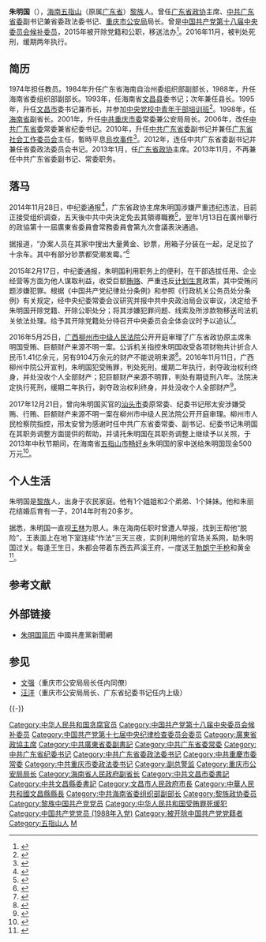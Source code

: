 {{Infobox Officeholder
|name              = 朱明国
|original_name     = 
|honorific-suffix  = 
|image name        = 
|imagesize         = 
|image             = 
|smallimage        = 
|caption           = 
|office1           = [[中国人民政治协商会议|中国人民政治协商会议]]广东省委员会主席
|term_start1       = 2013年1月
|term_end1         = 2014年11月
|predecessor1      = [[黄龙云|黄龙云]]
|successor1        = [[王荣_(政治人物)|王荣]]
|office2           = [[中国共产党|中国共产党]][[中国共产党广东省委员会|广东省委员会]]副书记
|term_start2       = 2010年
|term_end2         = 2013年11月
|predecessor2      = 
|successor2        = 
|1blankname2   = 书记
|1namedata2    = [[汪洋_(1955年)|汪洋]]{{to}}[[胡春华|胡春华]]
|office3           = 海南省副省长
|term_start3       = 1998年
|term_end3         = 2001年
|predecessor3      = 
|successor3        = 
|1blankname3   = 省长
|1namedata3    = [[汪啸风|汪啸风]]
|birth_date        = {{Birth year and age|1957|5}}
|birth_place       =  
|death_date        = 
|death_place       = 
|nationality       = {{PRC}}
| 籍貫 = {{PRC}}[[海南省|海南]][[五指山市|五指山市]]
|spouse            = 
|party             = <del>{{CPC}}</del>（1988–2015年2月17日被开除）
|children          = 
|alma_mater        = [[中山大学|中山大学]]<br />[[中共中央党校|中共中央党校]]
|occupation        = [[学者|学者]]
|profession        = [[法律学|法律学]]
|signature         = 
|website           = [http://web.archive.org/web/20170923193926/http://cpc.people.com.cn/GB/64162/123659/123801/7328387.html 朱明国简历]
}}

'''朱明国'''（{{bd|1957年|5月||catIdx=Zhu朱}}），[[海南省|海南]][[五指山市|五指山]]（原属[[广东省|广东省]]）[[黎族|黎族]]人。曾任[[中国人民政治协商会议广东省委员会|广东省政协]]主席、[[中国共产党广东省委员会|中共广东省委]]副书记兼省委政法委书记、[[重庆市|重庆市]][[公安机关|公安局]]局长。曾是[[中国共产党第十八届中央委员会候补委员列表|中国共产党第十八届中央委员会候补委员]]，2015年被开除党籍和公职，移送法办<ref>{{Cite book|title=广东年鉴 2014 总第28卷|last=朱小丹主编|publisher=广东年鉴社|year=2014.09|pages=312}}</ref>。2016年11月，被判处死刑，缓期两年执行。

== 简历 ==
1974年担任教员。1984年升任广东省海南自治州委组织部副部长，1988年，升任海南省委组织部副部长。1993年，任海南省[[文昌县|文昌县]]委书记；次年兼任县长。1995年，升任[[文昌市|文昌市]]委书记兼市长，并参加[[中共中央党校一年制中青年干部培训班学员列表|中央党校中青年干部培训班]]<ref>{{cite news|title=朱明国同志简历|url=http://cpc.people.com.cn/GB/64162/123659/123801/7328387.html|accessdate=2012-03-17|newspaper=人民网|deadurl=yes|archiveurl=https://web.archive.org/web/20120402232917/http://cpc.people.com.cn/GB/64162/123659/123801/7328387.html|archivedate=2012年4月2日|df=}}</ref>。1998年，任[[海南省|海南省]]副省长。2001年，升任[[中国共产党重庆市委员会|中共重庆市委]]常委兼公安局局长。2006年，改任[[中国共产党广东省委员会|中共广东省委]]常委兼省纪委书记。2010年，升任[[中国共产党广东省委员会|中共广东省委]]副书记并兼任[[广东省社会工作委员会|广东省社会工作委员会]]主任，暫時平息[[烏坎事件|烏坎事件]]<ref>{{cite news|title=朱明国谈乌坎：群众被激怒起来了 你才知道什么叫力量|url=http://gzdaily.dayoo.com/html/2011-12/27/content_1571688.htm|accessdate=2011-12-27|newspaper=广州日报|deadurl=yes|archiveurl=https://web.archive.org/web/20111227080619/http://gzdaily.dayoo.com/html/2011-12/27/content_1571688.htm|archivedate=2011-12-27}}</ref>。2012年，连任中共广东省委副书记并兼任省委政法委员会书记。2013年1月，任[[广东省政协|广东省政协]]主席。2013年11月，不再兼任中共广东省委副书记、常委职务。

== 落马 ==
2014年11月28日，中纪委通报<ref>{{cite news|title=广东省政协主席朱明国涉嫌严重违纪违法接受组织调查|url=http://www.ccdi.gov.cn/ajcc/201411/t20141128_32138.html|accessdate=2014-11-28|newspaper=中紀委監察部|archive-date=2014-12-02|archive-url=https://web.archive.org/web/20141202001351/http://www.ccdi.gov.cn/ajcc/201411/t20141128_32138.html|dead-url=no}}</ref>，广东省政协主席朱明国涉嫌严重违纪违法，目前正接受组织调查，五天後中共中央決定免去其領導職務<ref>{{cite news|title=朱明國、隋鳳富被免職|url=http://news.xinhuanet.com/politics/2014-12/03/c_1113497581.htm|accessdate=2014-12-03|newspaper=新华网|archive-date=2015-03-22|archive-url=https://web.archive.org/web/20150322004640/http://news.xinhuanet.com/politics/2014-12/03/c_1113497581.htm|dead-url=no}}</ref>，翌年1月13日在廣州舉行的政協第十一屆廣東省委員會常務委員會第九次會議表決通過。

据报道，“办案人员在其家中搜出大量黄金、钞票，用箱子分装在一起，足足拉了十余车。其中有部分钞票都受潮发霉。”<ref>{{cite web|title=曝朱明国热衷烧香拜神 别墅中查抄十余车赃物|url=http://www.fawan.com.cn/html/2014-12/25/content_531790.htm|date=2014-12-25|publisher=法制晚报|archiveurl=https://web.archive.org/web/20150217051358/http://www.fawan.com.cn/html/2014-12/25/content_531790.htm|archivedate=2015-02-17|dead-url=yes}}</ref>

2015年2月17日，中纪委通报，朱明国利用职务上的便利，在干部选拔任用、企业经营等方面为他人谋取利益，收受巨额[[贿赂|贿赂]]、严重违反[[计划生育|计划生育]]政策，其中受贿问题涉嫌犯罪。根据《中国共产党纪律处分条例》和参照《行政机关公务员处分条例》有关规定，经中央纪委常委会议研究并报中共中央政治局会议审议，决定给予朱明国开除党籍、开除公职处分；将其涉嫌犯罪问题、线索及所涉款物移送司法机关依法处理。给予其开除党籍处分待召开中央委员会全体会议时予以追认<ref>{{cite web|title=广东省政协原主席朱明国被"双开"|url=http://www.ccdi.gov.cn/yw/201502/t20150217_51611.html|accessdate=2015-02-17|date=2015-02-17|publisher=中央纪委监察部网站|archive-date=2016-06-23|archive-url=https://web.archive.org/web/20160623162312/http://www.ccdi.gov.cn/yw/201502/t20150217_51611.html|dead-url=no}}</ref>。

2016年5月25日，[[广西壮族自治区|广西]][[柳州市|柳州市]][[中级人民法院|中级人民法院]]公开开庭审理了广东省政协原主席朱明国受贿、巨额财产来源不明一案。公诉机关指控朱明国收受各项财物共计折合人民币1.41亿余元，另有9104万余元的财产不能说明来源<ref>{{cite web|title=广东省政协原主席朱明国被控受贿超1.41亿，当庭认罪悔罪|url=http://www.thepaper.cn/newsDetail_forward_1474215|accessdate=2016-05-25|publisher=澎湃新闻|archive-date=2019-06-02|archive-url=https://web.archive.org/web/20190602131229/http://www.thepaper.cn/newsDetail_forward_1474215|dead-url=no}}</ref>。2016年11月11日，广西柳州中院公开宣判，朱明国犯受贿罪，判处死刑，缓期二年执行，剥夺政治权利终身，并处没收个人全部财产；犯巨额财产来源不明罪，判处有期徒刑八年。法院决定执行死刑，缓期二年执行，剥夺政治权利终身，并处没收个人全部财产<ref>{{cite web|title=广东政协原主席朱明国贪腐案宣判 被判死缓|url=http://news.qq.com/a/20161111/012511.htm|accessdate=2016年11月11日|publisher=中新网|archive-date=2016年11月11日|archive-url=https://web.archive.org/web/20161111191051/http://news.qq.com/a/20161111/012511.htm|dead-url=no}}</ref>。

2017年12月21日，曾向朱明国买官的[[汕头市|汕头市]]委原常委、纪委书记邢太安涉嫌受贿、行贿、巨额财产来源不明一案在柳州市中级人民法院公开开庭审理。柳州市人民检察院指控，邢太安曾为感谢时任中共广东省委常委、副书记、纪委书记朱明国在其职务调整方面提供的帮助，并请托朱明国在其职务调整上继续予以关照，于2013年中秋节期间，在海南省[[五指山市|五指山市]][[畅好乡|畅好乡]]朱明国的家中送给朱明国现金500万元<ref>{{cite web|title=广东汕头市原纪委书记受贿行贿案开审 送朱明国500万|url=http://news.cctv.com/2017/12/21/ARTI34DgoRdH4ZxhwdQs9Xb5171221.shtml|accessdate=2017年12月21日|publisher=央视网|archive-date=2020年9月28日|archive-url=https://web.archive.org/web/20200928004237/http://news.cctv.com/2017/12/21/ARTI34DgoRdH4ZxhwdQs9Xb5171221.shtml|dead-url=no}}</ref>。

== 个人生活 ==
朱明国是[[黎族|黎族]]人，出身于农民家庭。他有1个姐姐和2个弟弟、1个妹妹。他和朱丽花结婚后育有一子，2014年时有20多岁。

据悉，朱明国一直视[[王林_(气功师)|王林]]为恩人。朱在海南任职时曾遭人举报，找到王帮他“脱险”，王表面上在地下室连续“作法”三天三夜，实则利用他的官场关系网，助朱明国过关。每逢王生日，朱都会带着东西去芦溪王府，一度送王[[白朗寧大威力半自動手槍|勃朗宁手枪]]和黄金<ref>{{cite web|title=粤政协主席朱明国曾跪拜王林|url=http://news.sina.cn/?sa=t124d13736817v71&from=wap&vt=4|accessdate=2017-11-20|date=2015-05-21|publisher=新浪网|archive-date=2017-12-01|archive-url=https://web.archive.org/web/20171201030557/http://news.sina.cn/?sa=t124d13736817v71&from=wap&vt=4|dead-url=no}}</ref>。

== 参考文献 ==
{{Reflist|30em}}

== 外部链接 ==
* [https://web.archive.org/web/20120402232917/http://cpc.people.com.cn/GB/64162/123659/123801/7328387.html 朱明国简历] 中國共產黨新聞網

== 参见 ==
{{Portal box|中华人民共和国|中国共产党|广东|重庆|海南|人物}}
* [[文强_(重庆)|文强]]（重庆市公安局局长任内同僚）
* [[汪洋_(1955年)|汪洋]]（重庆市公安局局长、广东省纪委书记任内上级）

{{-}}
{{start box}}
{{s-par|prc-lcppcc}}
{{s-before|[[黄龙云|黄龙云]]}}
{{s-title|[[中国人民政治协商会议广东省委员会|中国人民政治协商会议广东省委员会]]主席|2013年1月－2014年11月}}
{{s-after|[[王荣_(政治人物)|王荣]]}}
{{s-ppo|cpc}}
{{s-before|[[刘玉浦|刘玉浦]]}}
{{s-title|[[中国共产党广东省委员会|中国共产党广东省委员会]]專職副书记|2010年7月－2013年11月}}
{{s-after|[[马兴瑞|马兴瑞]]|rows=2}}
{{s-before|[[梁伟发|梁伟发]]}}
{{s-title|[[中国共产党广东省委员会|中国共产党广东省委员会]][[政法委员会|政法委员会]]书记|2012年5月－2013年11月}}
{{s-before|[[王华元|王华元]]}}
{{s-title|[[中国共产党广东省纪律检查委员会|中国共产党广东省纪律检查委员会]]书记|2006年11月－2011年11月}}
{{s-after|[[黄先耀|黄先耀]]}}
{{s-before|[[陈邦国|陈邦国]]}}
{{s-title|[[中国共产党重庆市委员会|中国共产党重庆市委员会]][[政法委员会|政法委员会]]书记|2002年6月－2006年11月}}
{{s-after|[[刘光磊|刘光磊]]}}
{{s-before|[[王学萍|王学萍]]}}
{{s-title|[[中国共产党海南省委员会|中国共产党海南省委员会]][[政法委员会|政法委员会]]书记|1998年2月－2001年6月}}
{{s-after|[[钟文|钟文]]}}
{{s-gov|prc}}
{{s-before|[[陈邦国|陈邦国]]}}
{{s-title|[[重庆市公安局|重庆市公安局]]局长|2001年6月－2006年11月}}
{{s-after|[[刘光磊|刘光磊]]}}
{{end box}}

{{中共十八大到十九大期间的反腐败工作}}
{{中华人民共和国广东省正职领导人|nocat}}
{{重庆市政法系统主要领导人}}
{{1995届中央党校一年制中青年干部培训班}}
{{党政正部级以上干部曾有团系统经历者}}

{{DEFAULTSORT:Z}}
[[Category:中华人民共和国贪腐官员|Category:中华人民共和国贪腐官员]]
[[Category:中国共产党第十八届中央委员会候补委员|Category:中国共产党第十八届中央委员会候补委员]]
[[Category:中国共产党第十七届中央纪律检查委员会委员|Category:中国共产党第十七届中央纪律检查委员会委员]]
[[Category:廣東省政協主席|Category:廣東省政協主席]]
[[Category:中共廣東省委副書記|Category:中共廣東省委副書記]]
[[Category:中共广东省委常委|Category:中共广东省委常委]]
[[Category:中共广东省纪委书记|Category:中共广东省纪委书记]]
[[Category:中共广东省委政法委书记|Category:中共广东省委政法委书记]]
[[Category:中共重慶市委常委|Category:中共重慶市委常委]]
[[Category:中共重庆市委政法委书记|Category:中共重庆市委政法委书记]]
[[Category:副总警监|Category:副总警监]]
[[Category:重庆市公安局局长|Category:重庆市公安局局长]]
[[Category:海南省人民政府副省长|Category:海南省人民政府副省长]]
[[Category:中共文昌市委書記|Category:中共文昌市委書記]]
[[Category:中共文昌縣委書記|Category:中共文昌縣委書記]]
[[Category:文昌市人民政府市長|Category:文昌市人民政府市長]]
[[Category:中華人民共和國文昌縣縣長|Category:中華人民共和國文昌縣縣長]]
[[Category:中共海南省委组织部副部长|Category:中共海南省委组织部副部长]]
[[Category:黎族政协委员|Category:黎族政协委员]]
[[Category:黎族中国共产党党员|Category:黎族中国共产党党员]]
[[Category:中华人民共和国受贿罪死缓犯|Category:中华人民共和国受贿罪死缓犯]]
[[Category:中国共产党党员_(1988年入党)|Category:中国共产党党员 (1988年入党)]]
[[Category:被开除中国共产党党籍者|Category:被开除中国共产党党籍者]]
[[Category:五指山人|Category:五指山人]]
[[Category:朱姓|M]]